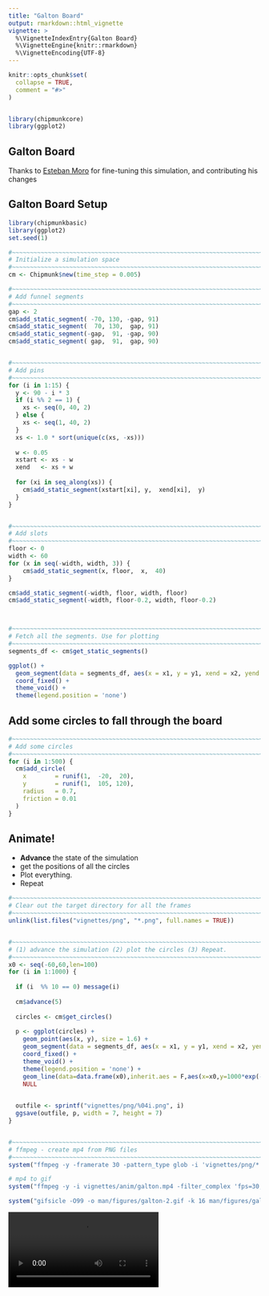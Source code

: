 ```yaml
---
title: "Galton Board"
output: rmarkdown::html_vignette
vignette: >
  %\VignetteIndexEntry{Galton Board}
  %\VignetteEngine{knitr::rmarkdown}
  %\VignetteEncoding{UTF-8}
---
```


```r
knitr::opts_chunk$set(
  collapse = TRUE,
  comment = "#>"
)


library(chipmunkcore)
library(ggplot2)
```


## Galton Board

Thanks to [Esteban Moro](https://twitter.com/estebanmoro) for fine-tuning this simulation, and contributing his changes


## Galton Board Setup

```r
library(chipmunkbasic)
library(ggplot2)
set.seed(1)

#~~~~~~~~~~~~~~~~~~~~~~~~~~~~~~~~~~~~~~~~~~~~~~~~~~~~~~~~~~~~~~~~~~~~~~~~~~~~~
# Initialize a simulation space
#~~~~~~~~~~~~~~~~~~~~~~~~~~~~~~~~~~~~~~~~~~~~~~~~~~~~~~~~~~~~~~~~~~~~~~~~~~~~~
cm <- Chipmunk$new(time_step = 0.005)

#~~~~~~~~~~~~~~~~~~~~~~~~~~~~~~~~~~~~~~~~~~~~~~~~~~~~~~~~~~~~~~~~~~~~~~~~~~~~~
# Add funnel segments
#~~~~~~~~~~~~~~~~~~~~~~~~~~~~~~~~~~~~~~~~~~~~~~~~~~~~~~~~~~~~~~~~~~~~~~~~~~~~~
gap <- 2
cm$add_static_segment( -70, 130, -gap, 91)
cm$add_static_segment(  70, 130,  gap, 91)
cm$add_static_segment(-gap,  91, -gap, 90)
cm$add_static_segment( gap,  91,  gap, 90)


#~~~~~~~~~~~~~~~~~~~~~~~~~~~~~~~~~~~~~~~~~~~~~~~~~~~~~~~~~~~~~~~~~~~~~~~~~~~~~
# Add pins
#~~~~~~~~~~~~~~~~~~~~~~~~~~~~~~~~~~~~~~~~~~~~~~~~~~~~~~~~~~~~~~~~~~~~~~~~~~~~~
for (i in 1:15) {
  y <- 90 - i * 3
  if (i %% 2 == 1) {
    xs <- seq(0, 40, 2)
  } else {
    xs <- seq(1, 40, 2)
  }
  xs <- 1.0 * sort(unique(c(xs, -xs)))
  
  w <- 0.05
  xstart <- xs - w
  xend   <- xs + w
  
  for (xi in seq_along(xs)) {
    cm$add_static_segment(xstart[xi], y,  xend[xi],  y)
  }
}


#~~~~~~~~~~~~~~~~~~~~~~~~~~~~~~~~~~~~~~~~~~~~~~~~~~~~~~~~~~~~~~~~~~~~~~~~~~~~~
# Add slots 
#~~~~~~~~~~~~~~~~~~~~~~~~~~~~~~~~~~~~~~~~~~~~~~~~~~~~~~~~~~~~~~~~~~~~~~~~~~~~~
floor <- 0
width <- 60
for (x in seq(-width, width, 3)) {
    cm$add_static_segment(x, floor,  x,  40)
}

cm$add_static_segment(-width, floor, width, floor)
cm$add_static_segment(-width, floor-0.2, width, floor-0.2)



#~~~~~~~~~~~~~~~~~~~~~~~~~~~~~~~~~~~~~~~~~~~~~~~~~~~~~~~~~~~~~~~~~~~~~~~~~~~~~
# Fetch all the segments. Use for plotting
#~~~~~~~~~~~~~~~~~~~~~~~~~~~~~~~~~~~~~~~~~~~~~~~~~~~~~~~~~~~~~~~~~~~~~~~~~~~~~
segments_df <- cm$get_static_segments()

ggplot() + 
  geom_segment(data = segments_df, aes(x = x1, y = y1, xend = x2, yend = y2)) + 
  coord_fixed() + 
  theme_void() + 
  theme(legend.position = 'none')
```


## Add some circles to fall through the board


```r
#~~~~~~~~~~~~~~~~~~~~~~~~~~~~~~~~~~~~~~~~~~~~~~~~~~~~~~~~~~~~~~~~~~~~~~~~~~~~~
# Add some circles 
#~~~~~~~~~~~~~~~~~~~~~~~~~~~~~~~~~~~~~~~~~~~~~~~~~~~~~~~~~~~~~~~~~~~~~~~~~~~~~
for (i in 1:500) {
  cm$add_circle(
    x        = runif(1,  -20,  20), 
    y        = runif(1,  105, 120),
    radius   = 0.7,
    friction = 0.01
  )
}
```


## Animate!

* **Advance** the state of the simulation
* get the positions of all the circles
* Plot everything.
* Repeat


```r
#~~~~~~~~~~~~~~~~~~~~~~~~~~~~~~~~~~~~~~~~~~~~~~~~~~~~~~~~~~~~~~~~~~~~~~~~~~~~~
# Clear out the target directory for all the frames
#~~~~~~~~~~~~~~~~~~~~~~~~~~~~~~~~~~~~~~~~~~~~~~~~~~~~~~~~~~~~~~~~~~~~~~~~~~~~~
unlink(list.files("vignettes/png", "*.png", full.names = TRUE))


#~~~~~~~~~~~~~~~~~~~~~~~~~~~~~~~~~~~~~~~~~~~~~~~~~~~~~~~~~~~~~~~~~~~~~~~~~~~~~
# (1) advance the simulation (2) plot the circles (3) Repeat.
#~~~~~~~~~~~~~~~~~~~~~~~~~~~~~~~~~~~~~~~~~~~~~~~~~~~~~~~~~~~~~~~~~~~~~~~~~~~~~
x0 <- seq(-60,60,len=100)
for (i in 1:1000) {
  
  if (i  %% 10 == 0) message(i)
  
  cm$advance(5)
  
  circles <- cm$get_circles()
  
  p <- ggplot(circles) + 
    geom_point(aes(x, y), size = 1.6) + 
    geom_segment(data = segments_df, aes(x = x1, y = y1, xend = x2, yend = y2)) + 
    coord_fixed() + 
    theme_void() + 
    theme(legend.position = 'none') + 
    geom_line(data=data.frame(x0),inherit.aes = F,aes(x=x0,y=1000*exp(-x0^2/(2*10^2))/sqrt(2*pi*10^2)),col="darkred",alpha=0.8,lwd=1) +
    NULL
  

  outfile <- sprintf("vignettes/png/%04i.png", i)
  ggsave(outfile, p, width = 7, height = 7)
}


#~~~~~~~~~~~~~~~~~~~~~~~~~~~~~~~~~~~~~~~~~~~~~~~~~~~~~~~~~~~~~~~~~~~~~~~~~~~~~
# ffmpeg - create mp4 from PNG files
#~~~~~~~~~~~~~~~~~~~~~~~~~~~~~~~~~~~~~~~~~~~~~~~~~~~~~~~~~~~~~~~~~~~~~~~~~~~~~
system("ffmpeg -y -framerate 30 -pattern_type glob -i 'vignettes/png/*.png' -c:v libx264 -pix_fmt yuv420p -s 800x800 vignettes/anim/galton.mp4")

# mp4 to gif
system("ffmpeg -y -i vignettes/anim/galton.mp4 -filter_complex 'fps=30,scale=800:-1:flags=lanczos,split [o1] [o2];[o1] palettegen [p]; [o2] fifo [o3];[o3] [p] paletteuse' man/figures/galton-1.gif")

system("gifsicle -O99 -o man/figures/galton-2.gif -k 16 man/figures/galton-1.gif")

```


![](anim/galton.mp4)








